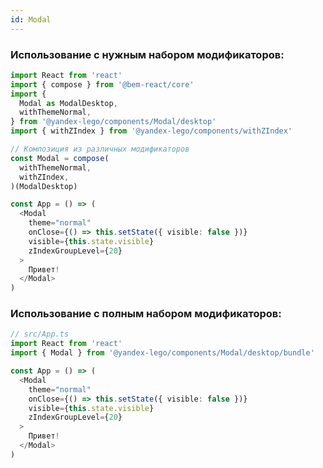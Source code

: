 ```yaml
---
id: Modal
---
```


### Использование с нужным набором модификаторов:

```ts
import React from 'react'
import { compose } from '@bem-react/core'
import {
  Modal as ModalDesktop,
  withThemeNormal,
} from '@yandex-lego/components/Modal/desktop'
import { withZIndex } from '@yandex-lego/components/withZIndex'

// Композиция из различных модификаторов
const Modal = compose(
  withThemeNormal,
  withZIndex,
)(ModalDesktop)

const App = () => (
  <Modal
    theme="normal"
    onClose={() => this.setState({ visible: false })}
    visible={this.state.visible}
    zIndexGroupLevel={20}
  >
    Привет!
  </Modal>
)
```

### Использование с полным набором модификаторов:

```ts
// src/App.ts
import React from 'react'
import { Modal } from '@yandex-lego/components/Modal/desktop/bundle'

const App = () => (
  <Modal
    theme="normal"
    onClose={() => this.setState({ visible: false })}
    visible={this.state.visible}
    zIndexGroupLevel={20}
  >
    Привет!
  </Modal>
)
```